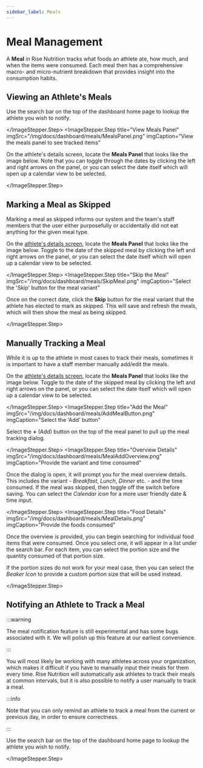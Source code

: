 ```yaml
---
sidebar_label: Meals
---
```



# Meal Management

A **Meal** in Rise Nutrition tracks what foods an athlete ate, how much, and when the items were
consumed. Each meal then has a comprehensive macro- and micro-nutrient breakdown that provides insight into the consumption habits. 

## Viewing an Athlete's Meals

<ImageStepper>
  <ImageStepper.Step
    title="Search for User"
    imgSrc="/img/docs/dashboard/search-user.png"
    imgCaption="Search and select the desired user"
  >

Use the search bar on the top of the dashboard home page to lookup the athlete you wish to
notify.

  </ImageStepper.Step>
  <ImageStepper.Step
    title="View Meals Panel"
    imgSrc="/img/docs/dashboard/meals/MealsPanel.png"
    imgCaption="View the meals panel to see tracked items"
  >

On the athlete's details screen, locate the **Meals Panel** that looks like the image below. Note
that you can toggle through the dates by clicking the left and right arrows on the panel, or you
can select the date itself which will open up a calendar view to be selected.

  </ImageStepper.Step>
</ImageStepper>

## Marking a Meal as Skipped

Marking a meal as skipped informs our system and the team's staff members that the user either
purposefully or accidentally did not eat anything for the given meal type.

<ImageStepper>
  <ImageStepper.Step
    title="View Meals Panel"
    imgSrc="/img/docs/dashboard/meals/MealsPanel.png"
    imgCaption="View the meals panel to see tracked items"
  >

On the [athlete's details screen](#viewing-an-athletes-meals), locate the **Meals Panel** that looks
like the image below. Toggle to the date of the skipped meal by clicking the left and right
arrows on the panel, or you can select the date itself which will open up a calendar view to be selected.

  </ImageStepper.Step>
  <ImageStepper.Step
    title="Skip the Meal"
    imgSrc="/img/docs/dashboard/meals/SkipMeal.png"
    imgCaption="Select the 'Skip' button for the meal variant"
  >

Once on the correct date, click the **Skip** button for the meal variant that the athlete has
elected to mark as skipped. This will save and refresh the meals, which will then show the meal
as being skipped.

  </ImageStepper.Step>
</ImageStepper>

## Manually Tracking a Meal

While it is up to the athlete in most cases to track their meals, sometimes it is important to
have a staff member manually add/edit the meals.

<ImageStepper>
  <ImageStepper.Step
    title="View Meals Panel"
    imgSrc="/img/docs/dashboard/meals/MealsPanel.png"
    imgCaption="View the meals panel to see tracked items"
  >

On the [athlete's details screen](#viewing-an-athletes-meals), locate the **Meals Panel** that looks
like the image below. Toggle to the date of the skipped meal by clicking the left and right
arrows on the panel, or you can select the date itself which will open up a calendar view to be selected.

  </ImageStepper.Step>
  <ImageStepper.Step
    title="Add the Meal"
    imgSrc="/img/docs/dashboard/meals/AddMealButton.png"
    imgCaption="Select the 'Add' button"
  >

Select the **+** (Add) button on the top of the meal panel to pull up the meal tracking dialog.

  </ImageStepper.Step>
  <ImageStepper.Step
    title="Overview Details"
    imgSrc="/img/docs/dashboard/meals/MealAddOverview.png"
    imgCaption="Provide the variant and time consumed"
  >

Once the dialog is open, it will prompt you for the meal overview details. This includes the variant -
_Breakfast_, _Lunch_, _Dinner_ etc. - and the time consumed. If the meal was skipped, then toggle off
the switch before saving. You can select the _Calendar icon_ for a more user friendly date &amp; time
input.

  </ImageStepper.Step>
  <ImageStepper.Step
    title="Food Details"
    imgSrc="/img/docs/dashboard/meals/MealDetails.png"
    imgCaption="Provide the foods consumed"
  >

Once the overview is provided, you can begin searching for individual food items that were
consumed. Once you select one, it will appear in a list under the search bar. For each item,
you can select the portion size and the quantity consumed of that portion size.

If the portion sizes do not work for your meal case, then you can select the _Beaker Icon_ to
provide a custom portion size that will be used instead.

  </ImageStepper.Step>
</ImageStepper>

## Notifying an Athlete to Track a Meal

:::warning

The meal notification feature is still experimental and has some bugs associated with it. We
will polish up this feature at our earliest convenience.

:::

You will most likely be working with many athletes across your organization, which
makes it difficult if you have to manually input their meals for them every time. Rise Nutrition
will automatically ask athletes to track their meals at common intervals, but it is also possible
to notify a user manually to track a meal.

:::info

Note that you can only remind an athlete to track a meal from the current or previous day, in
order to ensure correctness.

:::

<ImageStepper>
  <ImageStepper.Step
    title="Search for User"
    imgSrc="/img/docs/dashboard/search-user.png"
    imgCaption="Search and select the desired user"
  >

Use the search bar on the top of the dashboard home page to lookup the athlete you wish to
notify.

  </ImageStepper.Step>
</ImageStepper>
